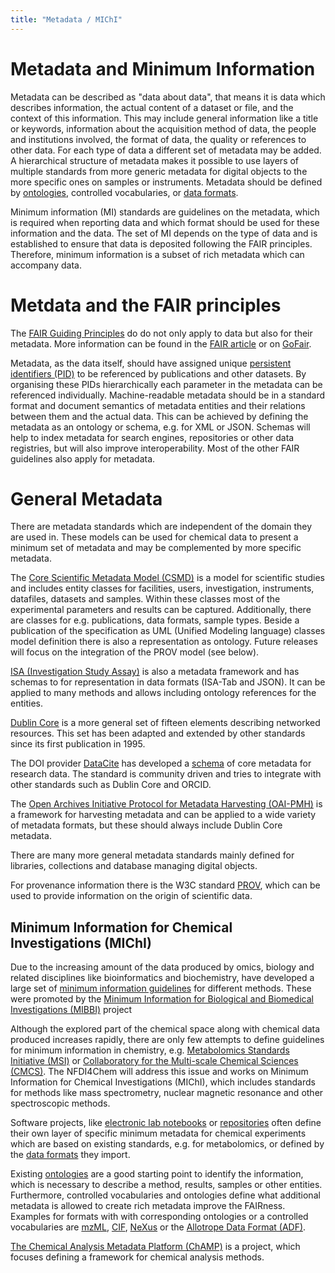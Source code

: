 ```yaml
---
title: "Metadata / MIChI"
---
```



# Metadata and Minimum Information

Metadata can be described as "data about data", that means it is data which describes information, the actual content of a dataset or file, and the context of this information. This may include general information like a title or keywords, information about the acquisition method of data, the people and institutions involved, the format of data, the quality or references to other data. For each type of data a different set of metadata may be added. A hierarchical structure of metadata makes it possible to use layers of multiple standards from more generic metadata for digital objects to the more specific ones on samples or instruments. Metadata should be defined by [ontologies](50_ontology.mdx), controlled vocabularies, or [data formats](40_format_standards.mdx).

Minimum information (MI) standards are guidelines on the metadata, which is required when reporting data and which format should be used for these information and the data. The set of MI depends on the type of data and is established to ensure that data is deposited following the FAIR principles. Therefore, minimum information is a subset of rich metadata which can accompany data.

# Metdata and the FAIR principles

The [FAIR Guiding Principles](https://doi.org/10.1038/sdata.2016.18)  do do not only apply to data but also for their metadata. More information can be found in the [FAIR article](01_fair.mdx) or on [GoFair](https://www.go-fair.org/how-to-go-fair/).

Metadata, as the data itself, should have assigned unique [persistent identifiers (PID)](100_pid.mdx) to be referenced by publications and other datasets. By organising these PIDs hierarchically each parameter in the metadata can be referenced individually. 
Machine-readable metadata should be in a standard format and document semantics of metadata entities and their relations between them and the actual data. This can be achieved by defining the metadata as an ontology or schema, e.g. for XML or JSON. Schemas will help to index metadata for search engines, repositories or other data registries, but will also improve interoperability. Most of the other FAIR guidelines also apply for metadata.

# General Metadata

There are metadata standards which are independent of the domain they are used in. These models can be used for chemical data to present a minimum set of metadata and may be complemented by more specific metadata. 

The [Core Scientific Metadata Model (CSMD)](http://icatproject-contrib.github.io/CSMD/) is a model for scientific studies and includes entity classes for facilities, users, investigation, instruments, datafiles, datasets and samples. Within these classes most of the experimental parameters and results can be captured. Additionally, there are classes for e.g. publications, data formats, sample types. Beside a publication of the specification as UML (Unified Modeling language) classes  model definition there is also a representation as  ontology. Future releases will focus on the integration of the PROV model (see below).

[ISA (Investigation Study Assay)](https://isa-specs.readthedocs.io/en/latest/index.html) is also a metadata framework and has schemas to for representation in data formats (ISA-Tab and JSON). It can be applied to many methods and allows including ontology references for the entities.

[Dublin Core](https://www.dublincore.org/specifications/dublin-core/dces/) is a more general set of fifteen elements describing networked resources. This set has been adapted and extended by other standards since its first  publication in 1995. 

The DOI provider [DataCite](https://datacite.org/) has developed a [schema](https://schema.datacite.org/) of core metadata for research data. The standard is community driven and tries to integrate with other standards such as Dublin Core and ORCID.

The [Open Archives Initiative Protocol for Metadata Harvesting (OAI-PMH)](http://www.openarchives.org/OAI/openarchivesprotocol.html) is a framework for harvesting metadata and can be applied to a wide variety of metadata formats, but these should always include Dublin Core metadata. 

There are many more general metadata standards mainly defined for libraries, collections and database managing digital objects. 

For provenance information there is the W3C standard [PROV](https://www.w3.org/TR/prov-overview/), which can be used to provide information on the origin of scientific data.

## Minimum Information for Chemical Investigations (MIChI)

Due to the increasing amount of the data produced by omics,  biology and related disciplines like bioinformatics and biochemistry, have developed  a large set of [minimum information guidelines](https://fairsharing.org/search/?q=minimum+information) for  different methods. These were promoted by the [Minimum Information for Biological and Biomedical Investigations (MIBBI)](https://doi.org/10.1038/nbt.1411) project

Although the explored part of the chemical space along with chemical data produced increases rapidly, there are only few attempts to define guidelines for minimum information in chemistry, e.g. [Metabolomics Standards Initiative (MSI)](https://dx.doi.org/10.1007%2Fs11306-007-0082-2) or  [Collaboratory for the Multi-scale Chemical Sciences (CMCS)](https://www.researchgate.net/publication/228602526_Metadata_in_the_collaboratory_for_multi-scale_chemical_science).  The NFDI4Chem will address this issue and works on Minimum Information for Chemical Investigations (MIChI), which includes standards for methods like mass spectrometry, nuclear magnetic resonance and other spectroscopic methods.

Software projects, like [electronic lab notebooks](10_eln.mdx) or [repositories](20_repositories.mdx) often define their own layer of specific minimum metadata for chemical experiments which are based on existing standards, e.g. for metabolomics, or defined by the [data formats](40_format_standards.mdx) they import. 

Existing [ontologies](50_ontology.mdx) are a good starting point to identify the information, which is necessary to describe a method, results, samples or other entities. Furthermore, controlled vocabularies and ontologies define what additional metadata is allowed to create rich metadata improve the FAIRness. Examples for formats with with corresponding ontologies or a controlled vocabularies are [mzML](https://www.psidev.info/mzML), [CIF](https://www.iucr.org/resources/cif), [NeXus](https://www.nexusformat.org/)
or the
[Allotrope Data Format (ADF)](https://docs.allotrope.org/Allotrope%20Data%20Format.html).

[The Chemical Analysis Metadata Platform (ChAMP)](https://champ.stuchalk.domains.unf.edu/) is a project, which focuses defining a framework for chemical analysis methods.



